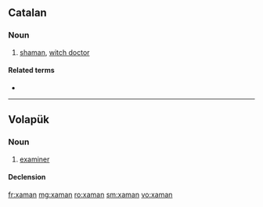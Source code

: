 ==Catalan==
{{wikipedia|lang=ca}}

===Noun===
{{ca-noun|m}}

# [[shaman]], [[witch doctor]]

====Related terms====
* {{l|ca|xamanisme}}

----

==Volapük==

===Noun===
{{vo-noun}}

# [[examiner]]

====Declension====
{{vo-decl-noun}}

[[fr:xaman]]
[[mg:xaman]]
[[ro:xaman]]
[[sm:xaman]]
[[vo:xaman]]